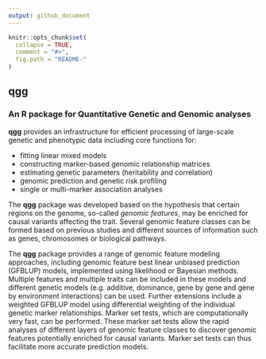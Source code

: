 ```yaml
---
output: github_document
---
```


<!-- README.md is generated from README.Rmd. Please edit that file -->

```r
knitr::opts_chunk$set(
  collapse = TRUE,
  comment = "#>",
  fig.path = "README-"
)
```

##  **qgg**
### An R package for Quantitative Genetic and Genomic analyses

**qgg** provides an infrastructure for efficient processing of large-scale genetic and phenotypic data including core functions for:  
 
* fitting linear mixed models  
* constructing marker-based genomic relationship matrices  
* estimating genetic parameters (heritability and correlation)  
* genomic prediction and genetic risk profiling  
* single or multi-marker association analyses  

The **qgg** package was developed based on the hypothesis that certain regions on the genome, so-called *genomic features*, may be enriched for causal variants affecting the trait. Several genomic feature classes can be formed based on previous studies and different sources of information such as genes, chromosomes or biological pathways.

The **qgg** package provides a range of genomic feature modeling approaches, including genomic feature best linear unbiased prediction (GFBLUP) models, implemented using likelihood or Bayesian methods. Multiple features and multiple traits can be included in these models and different genetic models (e.g. additive, dominance, gene by gene and gene by environment interactions) can be used. Further extensions include a weighted GFBLUP model using differential weighting of the individual genetic marker relationships. Marker set tests, which are computationally very fast, can be performed. These marker set tests allow the rapid analyses of different layers of genomic feature classes to discover genomic features potentially enriched for causal variants. Marker set tests can thus facilitate more accurate prediction models.